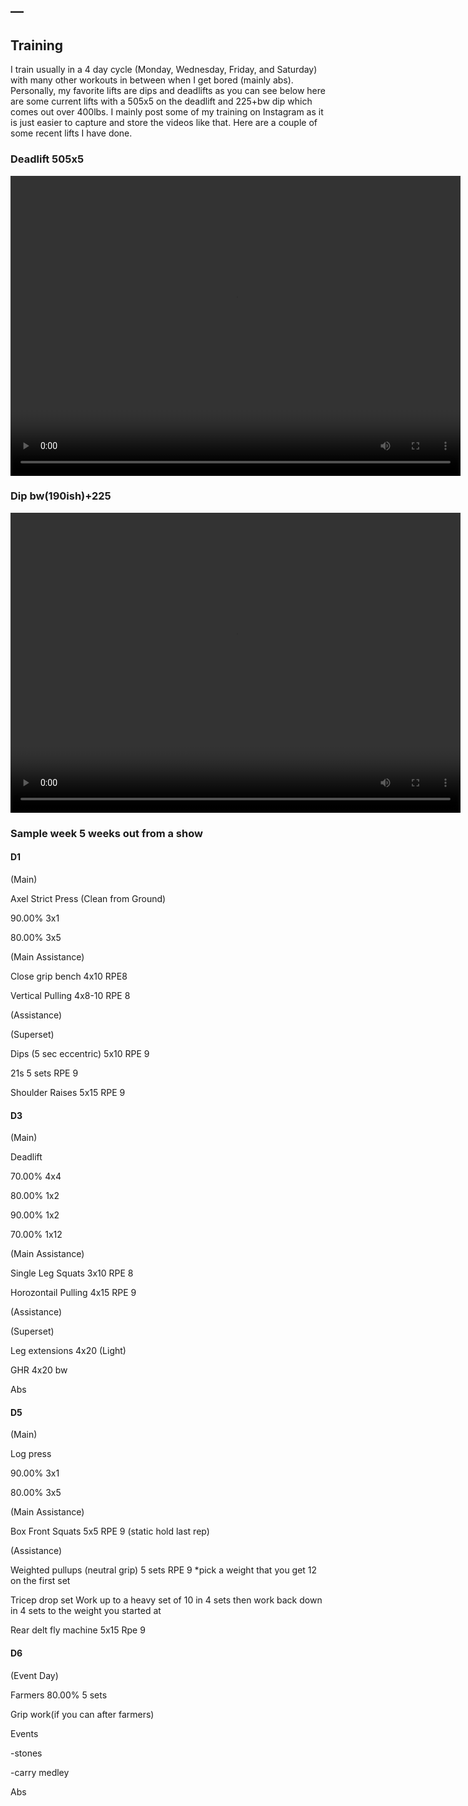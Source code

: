 ---
---

## Training 

I train usually in a 4 day cycle (Monday, Wednesday, Friday, and Saturday) with many other workouts in between when I get bored (mainly abs). Personally, my favorite lifts are dips and deadlifts as you can see below here are some current lifts with a 505x5 on the deadlift and 225+bw dip which comes out over 400lbs. I mainly post some of my training on Instagram as it is just easier to capture and store the videos like that. Here are a couple of some recent lifts I have done.


### Deadlift 505x5

<video width="720" height="480" controls>
  <source src="videos/deadlift505x5.mp4" type="video/mp4">
</video>

### Dip bw(190ish)+225

<video width="720" height="480" controls>
  <source src="videos/dip225.mp4" type="video/mp4">
</video>

### Sample week 5 weeks out from a show

#### D1 

(Main) 

Axel Strict Press (Clean from Ground)	

90.00%	3x1

80.00%	3x5

(Main Assistance)

Close grip bench 4x10 RPE8

Vertical Pulling 4x8-10	RPE 8

(Assistance) 

(Superset)	

Dips (5 sec eccentric)	5x10	RPE 9

21s		5 sets	RPE 9

Shoulder Raises		5x15	RPE 9

#### D3

(Main)

Deadlift

70.00%	4x4

80.00%	1x2

90.00%	1x2

70.00%	1x12

(Main Assistance)

Single Leg Squats	3x10	RPE 8

Horozontail Pulling	4x15	RPE 9

(Assistance)

(Superset)	

Leg extensions	4x20 (Light)

GHR	4x20	bw

Abs			

#### D5

(Main)

Log press	

90.00%	3x1

80.00%	3x5

(Main Assistance)

Box Front Squats 5x5	RPE 9 (static hold last rep)

(Assistance)

Weighted pullups (neutral grip)	5 sets	RPE 9	*pick a weight that you get 12 on the first set

Tricep drop set	Work up to a heavy set of 10 in 4 sets then work back down in 4 sets to the weight you started at	

Rear delt fly machine	5x15	Rpe 9	

#### D6

(Event Day)

Farmers	80.00%	5 sets
		
Grip work(if you can after farmers)		
		
Events 	

-stones

-carry medley

Abs		


